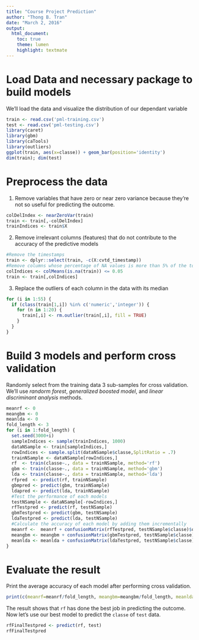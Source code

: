 ```yaml
---
title: "Course Project Prediction"
author: "Thong B. Tran"
date: "March 2, 2016"
output:
  html_document:
    toc: true
    theme: lumen
    highlight: textmate
---
```


# Load Data and necessary package to build models

We'll load the data and visualize the distribution of our dependant variable

```r
train <- read.csv('pml-training.csv')
test <- read.csv('pml-testing.csv')
library(caret)
library(gbm)
library(caTools)
library(outliers)
ggplot(train, aes(x=classe)) + geom_bar(position='identity')
dim(train); dim(test)
```


# Preprocess the data

1. Remove variables that have zero or near zero variance because they're not so useful for predicting the outcome. 

```r
colDelIndex <- nearZeroVar(train)
train <- train[,-colDelIndex]
trainIndices <- train$X
```

2. Remove irrelevant columns (features) that do not contribute to the accuracy of the predictive models

```r
#Remove the timestamps
train <- dplyr::select(train, -c(X:cvtd_timestamp))
#Remove columns whose percentage of NA values is more than 5% of the total cells its column         
colIndices <- colMeans(is.na(train)) <= 0.05
train <- train[,colIndices]
```

3. Replace the outliers of each column in the data with its median

```r
for (i in 1:55) {
  if (class(train[1,i]) %in% c('numeric','integer')) {
    for (n in 1:20) {
      train[,i] <- rm.outlier(train[,i], fill = TRUE) 
    }
  }
}
```

# Build 3 models and perform cross validation

Randomly select from the training data 3 sub-samples for cross validation. 
We'll use *randorm forest*, *generalized boosted model*, and *linear discriminant analysis* methods.

```r
meanrf <- 0
meangbm <- 0
meanlda <- 0 
fold_length <- 3
for (i in 1:fold_length) {
  set.seed(3000+i)
  sampleIndices <- sample(trainIndices, 1000)
  dataNSample <- train[sampleIndices,]
  rowIndices <- sample.split(dataNSample$classe,SplitRatio = .7)
  trainNSample <- dataNSample[rowIndices,]
  rf  <- train(classe~., data = trainNSample, method='rf')
  gbm <- train(classe~., data = trainNSample, method='gbm')
  lda <- train(classe~., data = trainNSample, method='lda')
  rfpred  <- predict(rf, trainNSample)
  gbmpred <- predict(gbm, trainNSample)
  ldapred <- predict(lda, trainNSample)
  #Test the performance of each models
  testNSample <- dataNSample[-rowIndices,]
  rfTestpred <- predict(rf, testNSample)
  gbmTestpred <- predict(gbm, testNSample)
  ldaTestpred <- predict(lda, testNSample)
  #Calculate the accuracy of each model by adding them incrementally
  meanrf <-  meanrf + confusionMatrix(rfTestpred, testNSample$classe)$overall['Accuracy'][[1]]
  meangbm <- meangbm + confusionMatrix(gbmTestpred, testNSample$classe)$overall['Accuracy'][[1]]
  meanlda <- meanlda + confusionMatrix(ldaTestpred, testNSample$classe)$overall['Accuracy'][[1]]
}
```

# Evaluate the result
Print the average accuracy of each model after performing cross validation. 

```r
print(c(meanrf=meanrf/fold_length, meangbm=meangbm/fold_length, meanlda=meanlda/fold_length))
```

The result shows that `rf` has done the best job in predicting the outcome.
Now let's use our best model to predict the `classe` of `test` data.

```r
rfFinalTestpred <- predict(rf, test)
rfFinalTestpred
```
